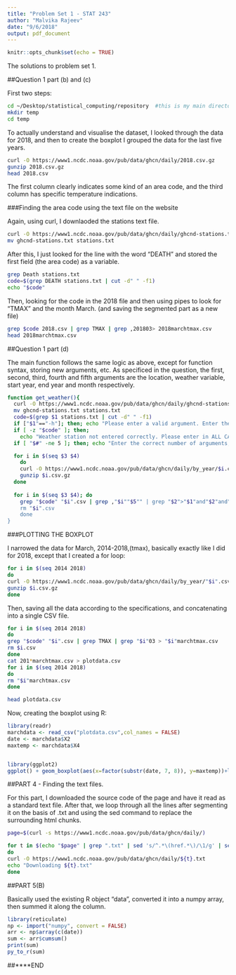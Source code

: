 ```yaml
---
title: "Problem Set 1 - STAT 243"
author: "Malvika Rajeev"
date: "9/6/2018"
output: pdf_document
---
```


```r
knitr::opts_chunk$set(echo = TRUE)
```

The solutions to problem set 1.



##Question 1 part (b) and (c)

First two steps:

```bash
cd ~/Desktop/statistical_computing/repository  #this is my main directory
mkdir temp
cd temp

```




To actually understand and visualise the dataset, I looked through the data for 2018, and then to create the boxplot I grouped the data for the last five years.




```bash
curl -O https://www1.ncdc.noaa.gov/pub/data/ghcn/daily/2018.csv.gz
gunzip 2018.csv.gz
head 2018.csv
```


The first column clearly indicates some kind of an area code, and the third column has specific temperature indications.



###Finding the area code using the text file on the website

Again, using curl, I downlaoded the stations text file.

```bash
curl -O https://www1.ncdc.noaa.gov/pub/data/ghcn/daily/ghcnd-stations.txt;
mv ghcnd-stations.txt stations.txt
```



After this, I just looked for the line with the word "DEATH" and stored the first field (the area code) as a variable.

```bash
grep Death stations.txt
code=$(grep DEATH stations.txt | cut -d" " -f1)
echo "$code"
```



Then, looking for the code in the 2018 file and then using pipes to look for "TMAX" and the month March. (and saving the segmented part as a new file)

```bash
grep $code 2018.csv | grep TMAX | grep ,201803> 2018marchtmax.csv
head 2018marchtmax.csv
```





##Question 1 part (d)

The main function follows the same logic as above, except for function syntax, storing new arguments, etc.
As specificed in the question, the first, second, third, fourth and fifth arguments are the location, weather variable, start year, end year and month respectively.

````bash
function get_weather(){
  curl -O https://www1.ncdc.noaa.gov/pub/data/ghcn/daily/ghcnd-stations.txt
  mv ghcnd-stations.txt stations.txt
  code=$(grep $1 stations.txt | cut -d" " -f1)
  if ["$1"=="-h"]; then; echo "Please enter a valid argument. Enter the location as specified in       https://www1.ncdc.noaa.gov/pub/data/ghcn/daily/ghcnd-stations.txt"; return 1; fi 
  if [ -z "$code" ]; then; 
	echo "Weather station not entered correctly. Please enter in ALL CAPS."; return 1; fi
  if [ "$#" -ne 5 ]; then; echo "Enter the correct number of arguments, in the correct order"; return 1; fi

  for i in $(seq $3 $4)
	do
	curl -O https://www1.ncdc.noaa.gov/pub/data/ghcn/daily/by_year/$i.csv.gz
	gunzip $i.csv.gz
  done
 
  for i in $(seq $3 $4); do
	grep "$code" "$i".csv | grep ,"$i""$5"" | grep "$2">"$1"and"$2"and"$5".csv;
	rm "$i".csv
	done
}
````


###PLOTTING THE BOXPLOT

I narrowed the data for March, 2014-2018,(tmax), basically exactly like I did for 2018, except that I created a for loop:

````bash
for i in $(seq 2014 2018)
do 
curl -O https://www1.ncdc.noaa.gov/pub/data/ghcn/daily/by_year/"$i".csv.gz
gunzip $i.csv.gz
done
````


Then, saving all the data according to the specifications, and concatenating into a single CSV file.
````bash
for i in $(seq 2014 2018)
do
grep "$code" "$i".csv | grep TMAX | grep "$i"03 > "$i"marchtmax.csv
rm $i.csv
done
cat 201*marchtmax.csv > plotdata.csv
for i in $(seq 2014 2018)
do
rm "$i"marchtmax.csv
done 
````

````bash
head plotdata.csv
````


Now, creating the boxplot using R:
````r
library(readr)
marchdata <- read_csv("plotdata.csv",col_names = FALSE)
date <- marchdata$X2
maxtemp <- marchdata$X4


library(ggplot2)
ggplot() + geom_boxplot(aes(x=factor(substr(date, 7, 8)), y=maxtemp))+labs(x="Days of March",y="Maximum Temperature")

````

  

##PART 4 - Finding the text files.

For this part, I downloaded the source code of the page and have it read as a standard text file. 
After that, we loop through all the lines after segmenting it on the basis of .txt and using the sed command to replace the surrounding html chunks.

````bash
page=$(curl -s https://www1.ncdc.noaa.gov/pub/data/ghcn/daily/)

for t in $(echo "$page" | grep ".txt" | sed 's/^.*\(href.*\)/\1/g' | sed 's/.txt.*//' | cut -c 7-)
do
curl -O https://www1.ncdc.noaa.gov/pub/data/ghcn/daily/${t}.txt
echo "Downloading ${t}.txt"
done
````
\newpage


##PART 5(B)

Basically used the existing R object "data", converted it into a numpy array, then summed it along the column. 
```r

library(reticulate)
np <- import("numpy", convert = FALSE)
arr <- np$array(c(date))
sum <- arr$cumsum()
print(sum)
py_to_r(sum)
```


##****END





